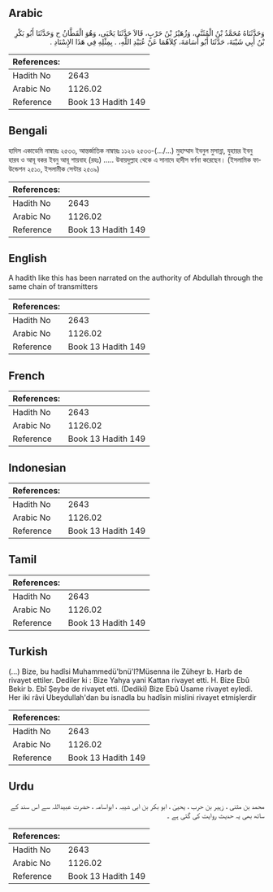 ## Arabic


<div dir="rtl" lang="ar" style={{fontSize:'larger',backgroundColor:'#f8f9fa',padding:20}}>
وَحَدَّثَنَاهُ مُحَمَّدُ بْنُ الْمُثَنَّى، وَزُهَيْرُ بْنُ حَرْبٍ، قَالاَ حَدَّثَنَا يَحْيَى، وَهُوَ الْقَطَّانُ ح وَحَدَّثَنَا أَبُو بَكْرِ بْنُ أَبِي شَيْبَةَ، حَدَّثَنَا أَبُو أُسَامَةَ، كِلاَهُمَا عَنْ عُبَيْدِ اللَّهِ، ‏.‏ بِمِثْلِهِ فِي هَذَا الإِسْنَادِ ‏.‏
</div>
<div style={{backgroundColor:'#f8f9fa',padding:20, marginBottom: 10}}><table> <thead> <tr> <th>References:</th> <th></th> </tr> </thead> <tbody><tr><td>Hadith No</td><td>2643</td></tr><tr><td>Arabic No</td><td>1126.02</td></tr><tr><td>Reference</td><td>Book 13 Hadith 149</td></tr></tbody></table></div>

## Bengali


<div dir="ltr" lang="bn" style={{fontSize:'larger',backgroundColor:'#f8f9fa',padding:20}}>
হাদিস একাডেমি নাম্বারঃ ২৫৩৩, আন্তর্জাতিক নাম্বারঃ ১১২৬ ২৫৩৩-(.../...) মুহাম্মাদ ইবনুল মুসান্না, যুহায়র ইবনু হারব ও আবূ বকর ইবনু আবূ শায়বাহ (রহঃ) ..... উবায়দুল্লাহ থেকে এ সানাদে হাদীস বর্ণনা করেছেন। (ইসলামিক ফাউন্ডেশন ২৫১০, ইসলামীক সেন্টার ২৫০৯)
</div>
<div style={{backgroundColor:'#f8f9fa',padding:20, marginBottom: 10}}><table> <thead> <tr> <th>References:</th> <th></th> </tr> </thead> <tbody><tr><td>Hadith No</td><td>2643</td></tr><tr><td>Arabic No</td><td>1126.02</td></tr><tr><td>Reference</td><td>Book 13 Hadith 149</td></tr></tbody></table></div>

## English


<div dir="ltr" lang="en" style={{fontSize:'larger',backgroundColor:'#f8f9fa',padding:20}}>
A hadith like this has been narrated on the authority of Abdullah through the same chain of transmitters
</div>
<div style={{backgroundColor:'#f8f9fa',padding:20, marginBottom: 10}}><table> <thead> <tr> <th>References:</th> <th></th> </tr> </thead> <tbody><tr><td>Hadith No</td><td>2643</td></tr><tr><td>Arabic No</td><td>1126.02</td></tr><tr><td>Reference</td><td>Book 13 Hadith 149</td></tr></tbody></table></div>

## French


<div dir="ltr" lang="fr" style={{fontSize:'larger',backgroundColor:'#f8f9fa',padding:20}}>

</div>
<div style={{backgroundColor:'#f8f9fa',padding:20, marginBottom: 10}}><table> <thead> <tr> <th>References:</th> <th></th> </tr> </thead> <tbody><tr><td>Hadith No</td><td>2643</td></tr><tr><td>Arabic No</td><td>1126.02</td></tr><tr><td>Reference</td><td>Book 13 Hadith 149</td></tr></tbody></table></div>

## Indonesian


<div dir="ltr" lang="id" style={{fontSize:'larger',backgroundColor:'#f8f9fa',padding:20}}>

</div>
<div style={{backgroundColor:'#f8f9fa',padding:20, marginBottom: 10}}><table> <thead> <tr> <th>References:</th> <th></th> </tr> </thead> <tbody><tr><td>Hadith No</td><td>2643</td></tr><tr><td>Arabic No</td><td>1126.02</td></tr><tr><td>Reference</td><td>Book 13 Hadith 149</td></tr></tbody></table></div>

## Tamil


<div dir="ltr" lang="ta" style={{fontSize:'larger',backgroundColor:'#f8f9fa',padding:20}}>

</div>
<div style={{backgroundColor:'#f8f9fa',padding:20, marginBottom: 10}}><table> <thead> <tr> <th>References:</th> <th></th> </tr> </thead> <tbody><tr><td>Hadith No</td><td>2643</td></tr><tr><td>Arabic No</td><td>1126.02</td></tr><tr><td>Reference</td><td>Book 13 Hadith 149</td></tr></tbody></table></div>

## Turkish


<div dir="ltr" lang="tr" style={{fontSize:'larger',backgroundColor:'#f8f9fa',padding:20}}>
(…) Bize, bu hadîsi Muhammedü'bnü'l?Müsenna ile Züheyr b. Harb de rivayet ettiler. Dediler ki : Bize Yahya yani Kattan rivayet etti. H. Bize Ebû Bekir b. Ebî Şeybe de rivayet etti. (Dediki) Bize Ebû Üsame rivayet eyledi. Her iki râvi Ubeydullah'dan bu isnadla bu hadîsin mislini rivayet etmişlerdir
</div>
<div style={{backgroundColor:'#f8f9fa',padding:20, marginBottom: 10}}><table> <thead> <tr> <th>References:</th> <th></th> </tr> </thead> <tbody><tr><td>Hadith No</td><td>2643</td></tr><tr><td>Arabic No</td><td>1126.02</td></tr><tr><td>Reference</td><td>Book 13 Hadith 149</td></tr></tbody></table></div>

## Urdu


<div dir="rtl" lang="ur" style={{fontSize:'larger',backgroundColor:'#f8f9fa',padding:20}}>
محمد بن مثنی ، زہیر بن حرب ، یحییٰ ، ابو بکر بن ابی شیبہ ، ابواسامہ ، حضرت عبیداللہ سے اس سند کے ساتھ بھی یہ حدیث روایت کی گئی ہے ۔
</div>
<div style={{backgroundColor:'#f8f9fa',padding:20, marginBottom: 10}}><table> <thead> <tr> <th>References:</th> <th></th> </tr> </thead> <tbody><tr><td>Hadith No</td><td>2643</td></tr><tr><td>Arabic No</td><td>1126.02</td></tr><tr><td>Reference</td><td>Book 13 Hadith 149</td></tr></tbody></table></div>
